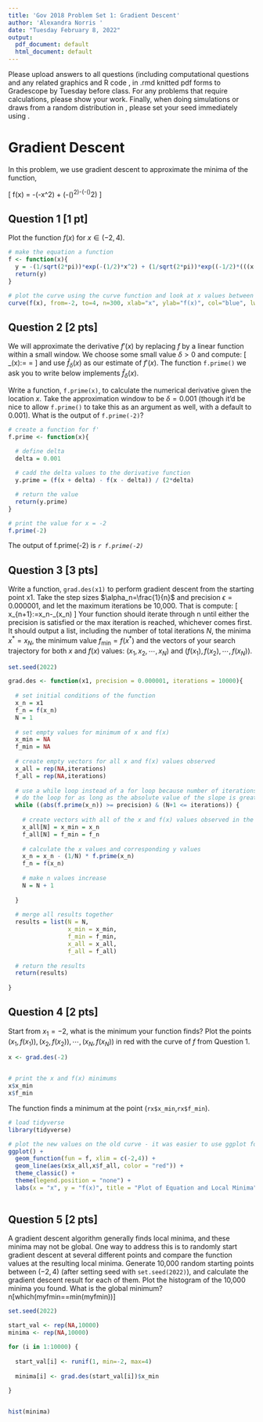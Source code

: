 ```yaml
---
title: 'Gov 2018 Problem Set 1: Gradient Descent'
author: 'Alexandra Norris '
date: "Tuesday February 8, 2022"
output:
  pdf_document: default
  html_document: default
---
```


\noindent Please upload answers to all questions (including computational questions and any related graphics and R code \emph{with comments}, in .rmd \emph{and} knitted pdf forms to Gradescope by Tuesday before class. For any problems that require calculations, please show your work. Finally, when doing simulations or draws from a random distribution in \texttt{R}, please set your seed immediately using \texttt{set.seed(2022)}.

# Gradient Descent
In this problem, we use gradient descent to approximate the minima of the function,

\[
f(x) = -\frac{1}{\sqrt{2\pi}}\text{exp}\big(-\frac{1}{2}x^2\big) + \frac{1}{\sqrt{2\pi}}\text{exp}\big(-\frac{1}{2}(\frac{x-1}{0.5})^2\big)-\frac{1}{\sqrt{2\pi}}\text{exp}\big(-\frac{1}{2}(\frac{x-2}{0.4})^2\big)
\]

## Question 1 [1 pt]
Plot the function $f(x)$ for $x\in(-2,4)$.

```r

# make the equation a function
f <- function(x){
  y = -(1/sqrt(2*pi))*exp(-(1/2)*x^2) + (1/sqrt(2*pi))*exp((-1/2)*(((x-1)/0.5)^2)) - (1/sqrt(2*pi))*exp((-1/2)*(((x-2)/0.4)^2))
  return(y)
}

# plot the curve using the curve function and look at x values between -2 and 4
curve(f(x), from=-2, to=4, n=300, xlab="x", ylab="f(x)", col="blue", lwd=2, main="Plot of Equation")

```



## Question 2 [2 pts]
We will approximate the derivative $f'(x)$ by replacing $f$ by a linear function within a small window. We choose some small value $\delta>0$ and compute:
\[
\hat{f}_\delta (x):=\frac{f(x+\delta)-f(x-\delta)}{|[x-\delta,x+\delta]|} = \frac{f(x+\delta)-f(x-\delta)}{2\delta}
\]
and use $\hat{f}_\delta (x)$ as our estimate of $f'(x)$. The function `f.prime()` we ask you to write below implements $\hat{f}_\delta (x)$.

Write a function, `f.prime(x)`, to calculate the numerical derivative given the location $x$. Take the approximation window to be $\delta=0.001$ (though it'd be nice to allow `f.prime()` to take this as an argument as well, with a default to 0.001). What is the output of `f.prime(-2)`?

```r

# create a function for f'
f.prime <- function(x){

  # define delta
  delta = 0.001
  
  # cadd the delta values to the derivative function
  y.prime = (f(x + delta) - f(x - delta)) / (2*delta)

  # return the value
  return(y.prime)
}

# print the value for x = -2
f.prime(-2)

```

The output of f.prime(-2) is *`r f.prime(-2)`*

## Question 3 [3 pts]
Write a function, `grad.des(x1)` to perform gradient descent from the starting point x1. Take the step sizes $\alpha_n=\frac{1}{n}$ and precision $\epsilon=0.000001$, and let the maximum iterations be 10,000. That is compute:
\[
x_{n+1}:=x_n-\frac{1}{n}\hat{f}_\delta(x_n)
\]
Your function should iterate through n until either the precision is satisfied or the max iteration is reached, whichever comes first. It should output a list, including the number of total iterations $N$, the minima $x^*=x_N$, the minimum value $f_{\min}=f(x^*)$ and the vectors of your search trajectory for both $x$ and $f(x)$ values: $(x_1,x_2,\cdots,x_N)$ and $(f(x_1),f(x_2),\cdots,f(x_N))$.

```r

set.seed(2022)

grad.des <- function(x1, precision = 0.000001, iterations = 10000){
  
  # set initial conditions of the function
  x_n = x1
  f_n = f(x_n)
  N = 1
  
  # set empty values for minimum of x and f(x)
  x_min = NA
  f_min = NA
  
  # create empty vectors for all x and f(x) values observed
  x_all = rep(NA,iterations)
  f_all = rep(NA,iterations)
  
  # use a while loop instead of a for loop because number of iterations is unknown
  # do the loop for as long as the absolute value of the slope is greater than the precision value and the number of iterations is less than the set maximum number
  while ((abs(f.prime(x_n)) >= precision) & (N+1 <= iterations)) {
    
    # create vectors with all of the x and f(x) values observed in the iterations
    x_all[N] = x_min = x_n
    f_all[N] = f_min = f_n
    
    # calculate the x values and corresponding y values
    x_n = x_n - (1/N) * f.prime(x_n)
    f_n = f(x_n)
    
    # make n values increase
    N = N + 1
    
  }
  
  # merge all results together
  results = list(N = N,
                 x_min = x_min,
                 f_min = f_min,
                 x_all = x_all,
                 f_all = f_all)
  
  # return the results
  return(results)
  
} 


```


## Question 4 [2 pts]
Start from $x_1=-2$, what is the minimum your function finds? Plot the points $(x_1, f(x_1)),(x_2, f(x_2)),\cdots,(x_N, f(x_N))$ in red with the curve of $f$ from Question 1.

```r

x <- grad.des(-2)


# print the x and f(x) minimums
x$x_min
x$f_min

```

The function finds a minimum at the point (`rx$x_min`,`rx$f_min`).

```r

# load tidyverse
library(tidyverse)

# plot the new values on the old curve - it was easier to use ggplot for this
ggplot() +
  geom_function(fun = f, xlim = c(-2,4)) +
  geom_line(aes(x$x_all,x$f_all, color = "red")) +
  theme_classic() +
  theme(legend.position = "none") +
  labs(x = "x", y = "f(x)", title = "Plot of Equation and Local Minima")
  
```


## Question 5 [2 pts]
A gradient descent algorithm generally finds local minima, and these minima may not be global. One way to address this is to randomly start gradient descent at several different points and compare the function values at the resulting local minima. Generate 10,000 random starting points between $(-2,4)$ (after setting seed with `set.seed(2022)`), and calculate the gradient descent result for each of them. Plot the histogram of the 10,000 minima you found. What is the global minimum?
n[which(myfmin==min(myfmin))]

```r

set.seed(2022)

start_val <- rep(NA,10000)
minima <- rep(NA,10000)

for (i in 1:10000) {
  
  start_val[i] <- runif(1, min=-2, max=4)
  
  minima[i] <- grad.des(start_val[i])$x_min
  
}


hist(minima)

```


